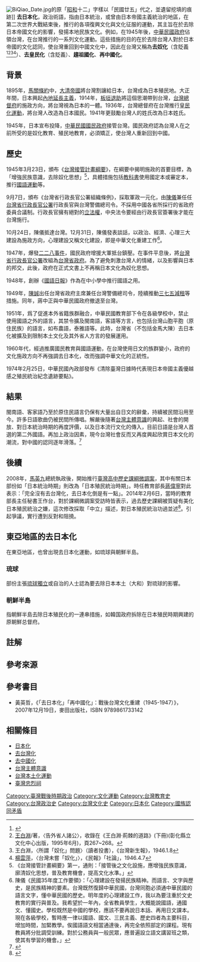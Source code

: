 [[File:BiQiao_Date.jpg|thumb]]的原「[[昭和|昭和]]十二」字樣以「民國廿五」代之，並遺留挖填的痕跡]]
'''去日本化'''，政治術語，指由日本統治，或曾由日本帝國主義統治的地區，在第二次世界大戰結束後，推行的各項復興文化與文化征服的運動，其主旨在於去除日本帝國文化的影響，發揚本地民族文化。例如，在1945年後，[[中華民國政府|中華民國政府]]佔領台灣，在台灣推行的一系列文化運動。這些措施的目的在於去除台灣人對於日本帝國的文化認同，使台灣重回到中國文化中，因此在台灣又稱為'''去奴化'''（含貶義<ref>{{Cite web |url=https://www.thenewslens.com/article/72270 |title=【果子離群索書】皇民化與奴化——扣在台灣人頭上的兩頂大帽子 |access-date=2017-10-21 |archive-date=2019-06-09 |archive-url=https://web.archive.org/web/20190609235539/https://www.thenewslens.com/article/72270 |dead-url=no }}</ref><ref>[[王白淵|王白淵]]/著，〈告外省人諸公〉，收錄在《王白淵‧荊棘的道路》(下冊)(彰化縣立文化中心出版，1995年6月)，頁267~268。</ref><ref>王白淵，〈所謂「奴化」問題〉（讀者投書），《台灣新生報》，1946.1.8</ref><ref>[[楊雲萍|楊雲萍]]，〈台灣未嘗「奴化」〉，《民報》「社論」，1946.4.7</ref>）、'''去皇民化'''（含貶義）、'''趨祖國化'''、'''再中國化'''。

==背景==
1895年，[[馬關條約|馬關條約]]中，[[大清帝國|大清帝國]]將台灣割讓給日本，台灣成為日本殖民地。大正年間，日本興起[[內地延長主義|內地延長主義]]，1914年，[[板垣退助|板垣退助]]將這個思潮帶到台灣，[[台灣總督府|台灣總督府]]的施政方向，將台灣視為日本的一體。1936年，台灣總督府在台灣推行[[皇民化運動|皇民化運動]]，將台灣人改造為日本國民。1941年更鼓勵台灣人的姓氏改為日本姓氏。

1945年，日本宣布投降，[[中華民國國民政府|中華民國國民政府]]接管台灣。{{noteTag|或稱接收台灣、[[臺灣光復|光復台灣]]、[[台灣地位未定論|佔領台灣]]}}國民政府認為台灣人在之前所受的是奴化教育、殖民地教育，必須矯正，使台灣人重新回到中國。

==歷史==
1945年3月23日，頒布《[[臺灣接管計劃綱要地方政制|台灣接管計畫綱要]]》，在綱要中揭明施政的首要目標，為「增強民族意識，去除奴化思想」<ref>《台灣接管計畫綱要》第一，通則：「接管後之文化設施，應增強民族意識，廓清奴化思想，普及教育機會，提高文化水準。」</ref>，具體措施包括[[教科書|教科書]]使用國定本或審定本，推行[[國語運動|國語運動]]等。

9月7日，頒布《台灣省行政長官公署組織條例》，採取軍政一元化，由[[陳儀|陳儀]]兼任任[[台灣省行政長官公署|台灣省行政長官公署]]行政長官與台灣警備總司令。不採用中國各省所採行的省政府委員合議制。行政長官擁有絕對的[[立法權|立法權]]，中央法令要經由行政長官簽署後才能在台灣施行。

10月24日，陳儀抵達台灣。12月31日，陳儀發表談話，以政治、經濟、心理三大建設為施政方向，心理建設又稱文化建設，即是中華文化重建工作<ref>陳儀《民國35年度工作要領》：「心理建設在發揚民族精神。而語言、文字與歷史，是民族精神的要素。台灣既然復歸中華民國，台灣同胞必須通中華民國的語言文字，懂中華民國的歷史。明年度的心理建設工作，我以為要注重於文史教育的實行與普及。我希望於一年內，全省教員學生，大概能說國語，通國文、懂國史。學校既然是中國的學校，應該不要再說日本話、再用日文課本。現在各級學校，暫時應一律以國語、國文、三民主義、歷史四者為主要科目，增加時間，加緊教學。俟國語語文相當通達後，再完全依照部定的課程。現有教員將分批調受訓練。對於公務員與一般民眾，應普遍設立語文講習班之類，使其有學習的機會。」</ref>。

1947年，爆發[[二二八事件|二二八事件]]，國民政府增援大軍抵台鎮壓。在事件平息後，將[[台灣省行政長官公署|台灣省行政長官公署]]改組為[[台灣省政府|台灣省政府]]。為了避免刺激台灣人的情緒，以及影響與日本的邦交，此後，政府在正式文書上不再稱日本文化為奴化思想。

1948年，創辦《[[國語日報|國語日報]]》作為在中小學中推行國語之用。

1949年，[[陳誠|陳誠]]出任台灣省政府主席兼任台灣警備總司令，陸續推動[[三七五減租|三七五減租]]等措施。同年，蔣中正與中華民國政府撤退至台灣。

1951年，爲了促進本外省籍族群融合，中華民國教育部下令在各級學校中，禁止使用國語之外的語言，其禁令擴及閩南語，客語等方言，也包括台灣山胞平胞（原住民族）的語言，如布農語，泰雅語等。此時，台灣省（不包括金馬大陳）去日本化被擴及到限制本土文化及其外省人方言的發展運用。

1960年代，經過推廣國民教育與國語運動，在台灣使用日文的族群變小，政府的文化施政方向不再強調去日本化，改而強調中華文化的正統性。

1974年2月25日，中華民國內政部發布《清除臺灣日據時代表現日本帝國主義優越感之殖民統治紀念遺跡要點》。

==結果==
{{Main|二二八事件|日本情結}}
閩南語、客家語乃至於原住民語言仍保有大量出自日文的辭彙，持續被民間沿用至今。許多日語歌曲仍被民間所傳唱。解嚴後隨著[[台灣主體意識|台灣主體意識]]的興起、社會的開放、對日本統治時期的再度評價，以及日本流行文化的傳入，目前日語是台灣人首選的第二外國語。再加上政治因素，現今台灣社會反而又再度興起欣賞日本文化的潮流，對中國的認同逐年滑落。<ref>{{Cite web |url=http://esc.nccu.edu.tw/course/news.php?Sn=166 |title=臺灣民眾臺灣人/中國人認同趨勢分佈 |accessdate=2014-10-22 |archive-date=2014-10-17 |archive-url=https://web.archive.org/web/20141017182644/http://esc.nccu.edu.tw/course/news.php?Sn=166 |dead-url=yes }}</ref>

==後續==
2008年，[[馬英九|馬英九]]總統執政後，開始推行[[臺灣高中歷史課綱微調案|臺灣高中歷史課綱微調案]]，其中有關日本部份如「日本統治時期」則改為「日本殖民統治時期」。時任教育部長[[蔣偉寧|蔣偉寧]]對此表示：「完全沒有去台灣化，去日本化倒是有一點」。2014年2月6日，當時的教育部長主任秘書王作台，對於課綱微調案受訪時皆表示，過去歷史課綱被質疑有美化日本殖民統治之嫌，這次修改採取「中立」描述，對日本殖民統治功過並述<ref>{{cite news|title=台微調歷史課綱 引發「去台灣化」質疑 |url=http://www.bbc.co.uk/zhongwen/trad/china/2014/01/140127_taiwan_history_text_book|author=嚴思祺|newspaper=BBC中文網|date=2014-01-27}}</ref>。引起爭議，實行遭到反對和阻撓。

==東亞地區的去日本化==
在東亞地區，也曾出現去日本化運動，如琉球與朝鮮半島。
===琉球===
部份主張[[琉球獨立|琉球獨立]]或自治的人士認為要去除日本本土（大和）對琉球的影響。
===朝鮮半島===

指朝鮮半島去除日本殖民化的一連串措施，如韓国政府拆除在日本殖民時期興建的原朝鮮总督府。

==註解==
{{Notefoot}}
==參考來源==
{{reflist}}
==參考書目==
*黃英哲，《「去日本化」「再中國化」：戰後台灣文化重建（1945-1947）》，2007年12月19日，麥田出版社，ISBN 9789861733142

==相關條目==
*[[日本化|日本化]]
*[[去台灣化|去台灣化]]
*[[去中國化|去中國化]]
*[[台灣主體意識|台灣主體意識]]
*[[台灣本土化運動|台灣本土化運動]]
*[[忠烈祠_(臺灣)|臺灣忠烈祠]]
[[Category:臺灣戰後時期政治|Category:臺灣戰後時期政治]]
[[Category:文化運動|Category:文化運動]]
[[Category:台灣教育史|Category:台灣教育史]]
[[Category:台灣政治史|Category:台灣政治史]]
[[Category:台灣文化史|Category:台灣文化史]]
[[Category:日本化|Category:日本化]]
[[Category:國族認同矛盾|Category:國族認同矛盾]]